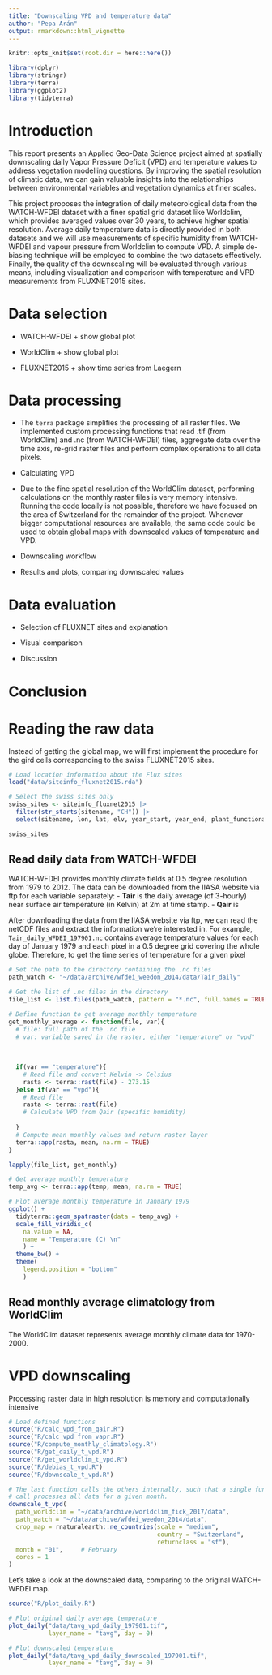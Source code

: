 ```yaml
---
title: "Downscaling VPD and temperature data"
author: "Pepa Arán"
output: rmarkdown::html_vignette
---
```


```r
knitr::opts_knit$set(root.dir = here::here())

library(dplyr)
library(stringr)
library(terra)
library(ggplot2)
library(tidyterra)
```

# Introduction

This report presents an Applied Geo-Data Science project aimed at spatially downscaling daily Vapor Pressure Deficit (VPD) and temperature values to address vegetation modelling questions. By improving the spatial resolution of climatic data, we can gain valuable insights into the relationships between environmental variables and vegetation dynamics at finer scales. 

This project proposes the integration of daily meteorological data from the WATCH-WFDEI dataset with a finer spatial grid dataset like Worldclim, which provides averaged values over 30 years, to achieve higher spatial resolution. Average daily temperature data is directly provided in both datasets and we will use measurements of specific humidity from WATCH-WFDEI and vapour pressure from Worldclim to compute VPD. A simple de-biasing technique will be employed to combine the two datasets effectively. Finally, the quality of the downscaling will be evaluated through various means, including visualization and comparison with temperature and VPD measurements from FLUXNET2015 sites.
 
# Data selection

- WATCH-WFDEI + show  global plot

- WorldClim + show global plot

- FLUXNET2015 + show time series from Laegern

# Data processing

- The `terra` package simplifies the processing of all raster files. We implemented custom processing functions that read .tif (from WorldClim) and .nc (from WATCH-WFDEI) files, aggregate data over the time axis, re-grid raster files and perform complex operations to all data pixels. 

- Calculating VPD

- Due to the fine spatial resolution of the WorldClim dataset, performing calculations on the monthly raster files is very memory intensive. Running the code locally is not possible, therefore we have focused on the area of Switzerland for the remainder of the project. Whenever bigger computational resources are available, the same code could be used to obtain global maps with downscaled values of temperature and VPD.

- Downscaling workflow

- Results and plots, comparing downscaled values

# Data evaluation

- Selection of FLUXNET sites and explanation

- Visual comparison

- Discussion

# Conclusion

# Reading the raw data

Instead of getting the global map, we will first implement the procedure for the gird cells corresponding to the swiss FLUXNET2015 sites.

```r
# Load location information about the Flux sites
load("data/siteinfo_fluxnet2015.rda")

# Select the swiss sites only
swiss_sites <- siteinfo_fluxnet2015 |>
  filter(str_starts(sitename, "CH")) |>
  select(sitename, lon, lat, elv, year_start, year_end, plant_functional_type)

swiss_sites
```


## Read daily data from WATCH-WFDEI

WATCH-WFDEI provides monthly climate fields at 0.5 degree resolution from 1979 to 2012. 
The data can be downloaded from the IIASA website via ftp for each variable separately:
- **Tair** is the daily average (of 3-hourly) near surface air temperature (in Kelvin) at 2m at time stamp.
- **Qair** is


After downloading the data from the IIASA website via ftp, we can read the netCDF files and extract the information we're interested in. For example, `Tair_daily_WFDEI_197901.nc` contains average temperature values for each day of January 1979 and each pixel in a 0.5 degree grid covering the whole globe. Therefore, to get the time series of temperature for a given pixel

```r

# Set the path to the directory containing the .nc files
path_watch <- "~/data/archive/wfdei_weedon_2014/data/Tair_daily"

# Get the list of .nc files in the directory
file_list <- list.files(path_watch, pattern = "*.nc", full.names = TRUE)

# Define function to get average monthly temperature
get_monthly_average <- function(file, var){
  # file: full path of the .nc file
  # var: variable saved in the raster, either "temperature" or "vpd"
  
 
  
  if(var == "temperature"){
    # Read file and convert Kelvin -> Celsius
    rasta <- terra::rast(file) - 273.15 
  }else if(var == "vpd"){
    # Read file
    rasta <- terra::rast(file)
    # Calculate VPD from Qair (specific humidity)
    
  }
  # Compute mean monthly values and return raster layer
  terra::app(rasta, mean, na.rm = TRUE)
}

lapply(file_list, get_monthly)

# Get average monthly temperature
temp_avg <- terra::app(temp, mean, na.rm = TRUE)

# Plot average monthly temperature in January 1979
ggplot() +
  tidyterra::geom_spatraster(data = temp_avg) +
  scale_fill_viridis_c(
    na.value = NA,
    name = "Temperature (C) \n"
    ) +
  theme_bw() +
  theme(
    legend.position = "bottom"
    )
```


## Read monthly average climatology from WorldClim

The WorldClim dataset represents average monthly climate data for 1970-2000.


# VPD downscaling 

Processing raster data in high resolution is memory and computationally intensive
```r
# Load defined functions
source("R/calc_vpd_from_qair.R")
source("R/calc_vpd_from_vapr.R")
source("R/compute_monthly_climatology.R")
source("R/get_daily_t_vpd.R")
source("R/get_worldclim_t_vpd.R")
source("R/debias_t_vpd.R")
source("R/downscale_t_vpd.R")

# The last function calls the others internally, such that a single function
# call processes all data for a given month.
downscale_t_vpd(
  path_worldclim = "~/data/archive/worldclim_fick_2017/data",
  path_watch = "~/data/archive/wfdei_weedon_2014/data",
  crop_map = rnaturalearth::ne_countries(scale = "medium", 
                                         country = "Switzerland", 
                                         returnclass = "sf"),
  month = "01",     # February
  cores = 1
)
```

Let's take a look at the downscaled data, comparing to the original WATCH-WFDEI map.
```r
source("R/plot_daily.R")

# Plot original daily average temperature
plot_daily("data/tavg_vpd_daily_197901.tif",
           layer_name = "tavg", day = 0)

# Plot downscaled temperature
plot_daily("data/tavg_vpd_daily_downscaled_197901.tif",
           layer_name = "tavg", day = 0)
```
